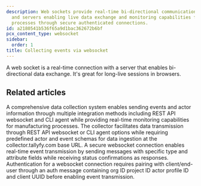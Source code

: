 ```yaml
---
description: Web sockets provide real-time bi-directional communication between browsers
  and servers enabling live data exchange and monitoring capabilities for manufacturing
  processes through secure authenticated connections.
id: a2180541b536f65a9d1bac362672b6bf
pcx_content_type: websocket
sidebar:
  order: 1
title: Collecting events via websocket
---
```


A web socket is a real-time connection with a server that enables bi-directional data exchange. It's great for long-live sessions in browsers.


## Related articles
<CardGrid>
<LinkTitleCard header="<b>Collector > Collecting events via the REST API</b>" href="/products/manufactory/collector/rest_api/" > A comprehensive data collection system enables sending events and actor information through multiple integration methods including REST API websocket and CLI agent while providing real-time monitoring capabilities for manufacturing processes. </LinkTitleCard>
<LinkTitleCard header="<b>Manufactory > Collector</b>" href="/products/manufactory/collector/" > The collector facilitates data transmission through REST API websocket or CLI agent options while requiring predefined actor and event schemas for data ingestion at the collector.tallyfy.com base URL. </LinkTitleCard>
<LinkTitleCard header="<b>Websocket > Send events via the web socket</b>" href="/products/manufactory/collector/websocket/send_events/" > A secure websocket connection enables real-time event transmission by sending messages with specific type and attribute fields while receiving status confirmations as responses. </LinkTitleCard>
<LinkTitleCard header="<b>Websocket > Connect to our web socket server</b>" href="/products/manufactory/collector/websocket/connect_to_ws/" > Authentication for a websocket connection requires pairing with client/end-user through an auth message containing org ID project ID actor profile ID and client UUID before enabling event transmission. </LinkTitleCard>
</CardGrid>